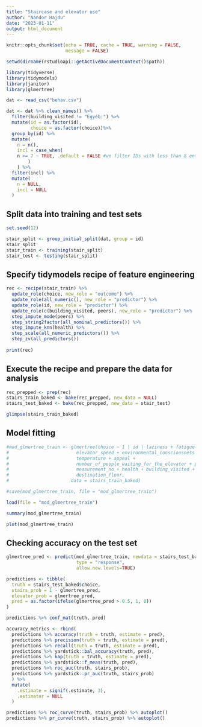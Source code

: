```yaml
---
title: "Staircase and elevator use"
author: "Nandor Hajdu"
date: "2023-01-11"
output: html_document
---
```


```r
knitr::opts_chunk$set(echo = TRUE, cache = TRUE, warning = FALSE,
                      message = FALSE)
```

```r

setwd(dirname(rstudioapi::getActiveDocumentContext()$path))

library(tidyverse)
library(tidymodels)
library(janitor)
library(glmertree)

dat <- read_csv("behav.csv")

dat <- dat %>% clean_names() %>% 
  filter(building_visited != "Egyéb:") %>% 
  mutate(id = as.factor(id),
         choice = as.factor(choice))%>%
  group_by(id) %>% 
  mutate(
    n = n(),
    incl = case_when(
    n >= 7 ~ TRUE, .default = FALSE #we filter IDs with less than 8 entries
        )
    ) %>% 
  filter(incl) %>% 
  mutate(
    n = NULL,
    incl = NULL
  ) 

```

## Split data into training and test sets

```r

set.seed(12)

stair_split <- group_initial_split(dat, group = id)
stair_split
stair_train <- training(stair_split)
stair_test <- testing(stair_split)

```


## Specify tidymodels recipe of feature engineering

```r

rec <- recipe(stair_train) %>%
  update_role(choice, new_role = "outcome") %>%
  update_role(all_numeric(), new_role = "predictor") %>% 
  update_role(id, new_role = "predictor") %>% 
  update_role(c(building_visited, peers), new_role = "predictor") %>% 
  step_impute_mode(peers) %>% 
  step_string2factor(all_nominal_predictors()) %>% 
  step_impute_knn(health) %>% 
  step_scale(all_numeric_predictors()) %>% 
  step_zv(all_predictors())
  
print(rec)

```

## Execute the recipe and prepare the data for analysis

```r
rec_prepped <- prep(rec)
stairs_train_baked <- bake(rec_prepped, new_data = NULL)
stairs_test_baked <- bake(rec_prepped, new_data = stair_test)

glimpse(stairs_train_baked)

```

## Model fitting

```r
#mod_glmertree_train <- glmertree(choice ~ 1 | id | laziness + fatigue + luggage + 
#                         elevator_speed + environmental_consciousness + 
#                         temperature + appeal + 
#                         number_of_people_waiting_for_the_elevator + peers +
#                         measurement_no + health + building_visited + speed +
#                         destination_floor,
#                       data = stairs_train_baked)

#save(mod_glmertree_train, file = "mod_glmertree_train")

load(file = "mod_glmertree_train")

summary(mod_glmertree_train)

plot(mod_glmertree_train)
```

## Checking accuracy on the test set

```r
glmertree_pred <- predict(mod_glmertree_train, newdata = stairs_test_baked,
                          type = "response",
                          allow.new.levels=TRUE)

predictions <- tibble(
  truth = stairs_test_baked$choice,
  stairs_prob = 1 - glmertree_pred,
  elevator_prob = glmertree_pred,
  pred = as.factor(ifelse(glmertree_pred > 0.5, 1, 0))
)

predictions %>% conf_mat(truth, pred)

accuracy_metrics <- rbind(
  predictions %>% accuracy(truth = truth, estimate = pred),
  predictions %>% precision(truth = truth, estimate = pred),
  predictions %>% recall(truth = truth, estimate = pred),
  predictions %>% yardstick::bal_accuracy(truth, pred),
  predictions %>% kap(truth = truth, estimate = pred),
  predictions %>% yardstick::f_meas(truth, pred),
  predictions %>% roc_auc(truth, stairs_prob),
  predictions %>% yardstick::pr_auc(truth, stairs_prob)
  ) %>% 
  mutate(
    .estimate = signif(.estimate, 3),
    .estimator = NULL
  )

predictions %>% roc_curve(truth, stairs_prob) %>% autoplot()
predictions %>% pr_curve(truth, stairs_prob) %>% autoplot()
```
